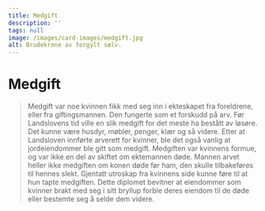 ```yaml
---
title: Medgift
description: ''
tags: null
image: /images/card-images/medgift.jpg
alt: Brudekrone av forgylt sølv.
---
```



# Medgift

<Blockquote 
    quote='«En kvinne skal ikke gis med mer hjemmefra i klær enn en tredjedel av medgiften. Det giftingsmannen gir mer med hjemmefra, skal være i slike ting som er til inntekt og avkastning for den som får kvinnen.»'
    footer='Arvetallet, kapittel 1' />


<Container stil="initial side">
    Medgift var noe kvinnen fikk med seg inn i ekteskapet fra foreldrene, eller fra giftingsmannen. Den fungerte som et forskudd på arv. Før Landslovens tid ville en slik medgift for det meste ha bestått av løsøre. Det kunne være husdyr, møbler, penger, klær og så videre. Etter at Landsloven innførte arverett for kvinner, ble det også vanlig at jordeiendommer ble gitt som medgift. Medgiften var kvinnens formue, og var ikke en del av skiftet om ektemannen døde. Mannen arvet heller ikke medgiften om konen døde før ham, den skulle tilbakeføres til hennes slekt. Gjentatt utroskap fra kvinnens side kunne føre til at hun tapte medgiften.
</Container>

<Work id="ubb-diplom-0262"> 
Dette diplomet bevitner at eiendommer som kvinner brakt med seg i sitt bryllup forble deres eiendom til de døde eller bestemte seg å selde dem videre.
</Work>

